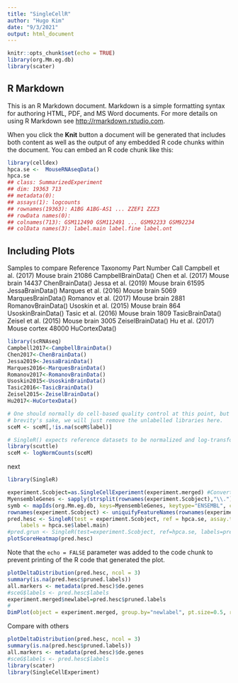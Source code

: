 ```yaml
---
title: "SingleCellR"
author: "Hugo Kim"
date: "9/3/2021"
output: html_document
---
```


```r
knitr::opts_chunk$set(echo = TRUE)
library(org.Mm.eg.db)
library(scater)
```

## R Markdown

This is an R Markdown document. Markdown is a simple formatting syntax for authoring HTML, PDF, and MS Word documents. For more details on using R Markdown see <http://rmarkdown.rstudio.com>.

When you click the **Knit** button a document will be generated that includes both content as well as the output of any embedded R code chunks within the document. You can embed an R code chunk like this:

```r
library(celldex)
hpca.se <-  MouseRNAseqData()
hpca.se
## class: SummarizedExperiment 
## dim: 19363 713 
## metadata(0):
## assays(1): logcounts
## rownames(19363): A1BG A1BG-AS1 ... ZZEF1 ZZZ3
## rowData names(0):
## colnames(713): GSM112490 GSM112491 ... GSM92233 GSM92234
## colData names(3): label.main label.fine label.ont

```

## Including Plots

Samples to compare
Reference	Taxonomy	Part	Number	Call
Campbell et al. (2017)	Mouse	brain	21086	CampbellBrainData()
Chen et al. (2017)	Mouse	brain	14437	ChenBrainData()
Jessa et al. (2019)	Mouse	brain	61595	JessaBrainData()
Marques et al. (2016)	Mouse	brain	5069	MarquesBrainData()
Romanov et al. (2017)	Mouse	brain	2881	RomanovBrainData()
Usoskin et al. (2015)	Mouse	brain	864	UsoskinBrainData()
Tasic et al. (2016)	Mouse	brain	1809	TasicBrainData()
Zeisel et al. (2015)	Mouse	brain	3005	ZeiselBrainData()
Hu et al. (2017)	Mouse	cortex	48000	HuCortexData()

```r
library(scRNAseq)
Campbell2017<-CampbellBrainData()
Chen2017<-ChenBrainData()
Jessa2019<-JessaBrainData()
Marques2016<-MarquesBrainData()
Romanov2017<-RomanovBrainData()
Usoskin2015<-UsoskinBrainData()
Tasic2016<-TasicBrainData()
Zeisel2015<-ZeiselBrainData()
Hu2017<-HuCortexData()

# One should normally do cell-based quality control at this point, but for
# brevity's sake, we will just remove the unlabelled libraries here.
sceM <- sceM[,!is.na(sceM$label)]

# SingleR() expects reference datasets to be normalized and log-transformed.
library(scuttle)
sceM <- logNormCounts(sceM)
```

next

```r
library(SingleR)

experiment.Scobject=as.SingleCellExperiment(experiment.merged) #Convert to single cell experiment
MyensembleGenes <- sapply(strsplit(rownames(experiment.Scobject),"\\."), function(x) x[1])
symb <- mapIds(org.Mm.eg.db, keys=MyensembleGenes, keytype="ENSEMBL", column="SYMBOL")
rownames(experiment.Scobject) <- uniquifyFeatureNames(rownames(experiment.Scobject), symb)
pred.hesc <- SingleR(test = experiment.Scobject, ref = hpca.se, assay.type.test=1,
    labels = hpca.se$label.main)
#pred.grun <- SingleR(test=experiment.Scobject, ref=hpca.se, labels=pred.hesc$label, de.method="wilcox")
plotScoreHeatmap(pred.hesc)

```

Note that the `echo = FALSE` parameter was added to the code chunk to prevent printing of the R code that generated the plot.

```r
plotDeltaDistribution(pred.hesc, ncol = 3)
summary(is.na(pred.hesc$pruned.labels))
all.markers <- metadata(pred.hesc)$de.genes
#sceG$labels <- pred.hesc$labels
experiment.merged$newlabel=pred.hesc$pruned.labels
#
DimPlot(object = experiment.merged, group.by="newlabel", pt.size=0.5, reduction = "umap", label = T)

```
Compare with others
```r
plotDeltaDistribution(pred.hesc, ncol = 3)
summary(is.na(pred.hesc$pruned.labels))
all.markers <- metadata(pred.hesc)$de.genes
#sceG$labels <- pred.hesc$labels
library(scater)
library(SingleCellExperiment)

```

